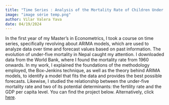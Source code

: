 ```yaml
---
title: "Time Series : Analysis of the Mortality Rate of Children Under Five in Nepal, 1960-2020"
image: "image série temp.png"
author: Vilar Valera Yava
date: 04/19/2024
---
```


In the first year of my Master's in Econometrics, I took a course on time series, specifically revolving about ARIMA models, which are used to analyze data over time and forecast values based on past information. The evolution of under-five mortality in Nepal caught my attention. I downloaded data from the World Bank, where I found the mortality rate from 1960 onwards. In my work, I explained the foundations of the methodology employed, the Box-Jenkins technique, as well as the theory behind ARIMA models, to identify a model that fits the data and provides the best possible forecasts. Likewise, I studied the relationship between the under-five mortality rate and two of its potential determinants: the fertility rate and the GDP per capita level. You can find the project below. Alternatively, click [here](Séries%20temporelles%20dossier.pdf).

<object data="Séries temporelles dossier.pdf" type="application/pdf" width="100%" height="100%" style="min-height:50vh;">

</object>
